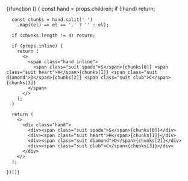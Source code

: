 ---
---


{(function () {
const hand = props.children;
if (!hand) return;

      const chunks = hand.split(' ')
        .map((el) => el == '.' ? '' : el);

      if (chunks.length != 4) return;

      if (props.inline) {
        return (
          <>
            <span class="hand inline">
              <span class="suit spade">S</span>{chunks[0]} <span class="suit heart">H</span>{chunks[1]} <span class="suit diamond">D</span>{chunks[2]} <span class="suit club">C</span>{chunks[3]}
            </span>
          </>
        );
      }

      return (
        <>
          <div class="hand">
            <div><span class="suit spade">S</span>{chunks[0]}</div>
            <div><span class="suit heart">H</span>{chunks[1]}</div>
            <div><span class="suit diamond">D</span>{chunks[2]}</div>
            <div><span class="suit club">C</span>{chunks[3]}</div>
          </div>
        </>
      );

    })()}
